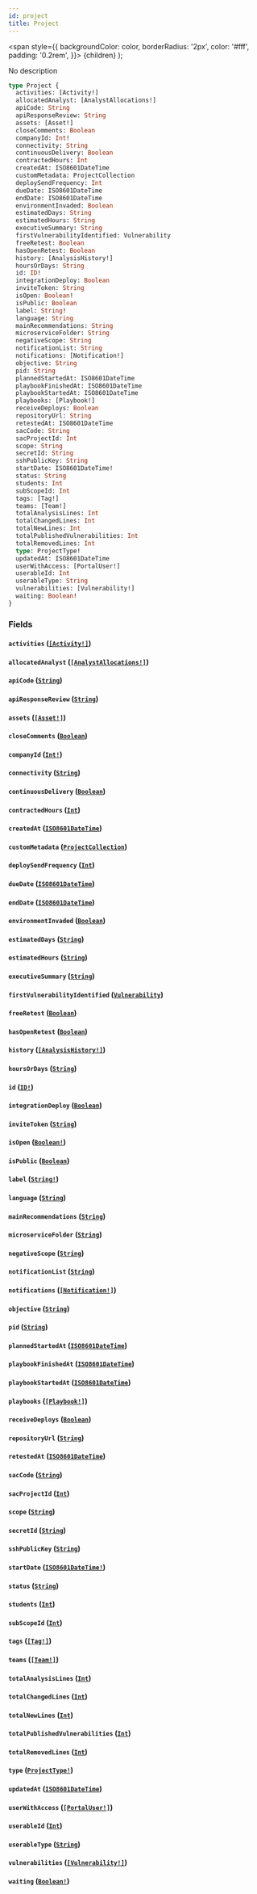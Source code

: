 ```yaml
---
id: project
title: Project
---
```


<span
style={{
      backgroundColor: color,
      borderRadius: '2px',
      color: '#fff',
      padding: '0.2rem',
    }}>
{children}
</span>
);

No description

```graphql
type Project {
  activities: [Activity!]
  allocatedAnalyst: [AnalystAllocations!]
  apiCode: String
  apiResponseReview: String
  assets: [Asset!]
  closeComments: Boolean
  companyId: Int!
  connectivity: String
  continuousDelivery: Boolean
  contractedHours: Int
  createdAt: ISO8601DateTime
  customMetadata: ProjectCollection
  deploySendFrequency: Int
  dueDate: ISO8601DateTime
  endDate: ISO8601DateTime
  environmentInvaded: Boolean
  estimatedDays: String
  estimatedHours: String
  executiveSummary: String
  firstVulnerabilityIdentified: Vulnerability
  freeRetest: Boolean
  hasOpenRetest: Boolean
  history: [AnalysisHistory!]
  hoursOrDays: String
  id: ID!
  integrationDeploy: Boolean
  inviteToken: String
  isOpen: Boolean!
  isPublic: Boolean
  label: String!
  language: String
  mainRecommendations: String
  microserviceFolder: String
  negativeScope: String
  notificationList: String
  notifications: [Notification!]
  objective: String
  pid: String
  plannedStartedAt: ISO8601DateTime
  playbookFinishedAt: ISO8601DateTime
  playbookStartedAt: ISO8601DateTime
  playbooks: [Playbook!]
  receiveDeploys: Boolean
  repositoryUrl: String
  retestedAt: ISO8601DateTime
  sacCode: String
  sacProjectId: Int
  scope: String
  secretId: String
  sshPublicKey: String
  startDate: ISO8601DateTime!
  status: String
  students: Int
  subScopeId: Int
  tags: [Tag!]
  teams: [Team!]
  totalAnalysisLines: Int
  totalChangedLines: Int
  totalNewLines: Int
  totalPublishedVulnerabilities: Int
  totalRemovedLines: Int
  type: ProjectType!
  updatedAt: ISO8601DateTime
  userWithAccess: [PortalUser!]
  userableId: Int
  userableType: String
  vulnerabilities: [Vulnerability!]
  waiting: Boolean!
}
```

### Fields

#### `activities` ([`[Activity!]`](/api/objects/activity))

#### `allocatedAnalyst` ([`[AnalystAllocations!]`](/api/objects/analyst-allocations))

#### `apiCode` ([`String`](/api/scalars/string))

#### `apiResponseReview` ([`String`](/api/scalars/string))

#### `assets` ([`[Asset!]`](/api/objects/asset))

#### `closeComments` ([`Boolean`](/api/scalars/boolean))

#### `companyId` ([`Int!`](/api/scalars/int))

#### `connectivity` ([`String`](/api/scalars/string))

#### `continuousDelivery` ([`Boolean`](/api/scalars/boolean))

#### `contractedHours` ([`Int`](/api/scalars/int))

#### `createdAt` ([`ISO8601DateTime`](/api/scalars/iso-8601-date-time))

#### `customMetadata` ([`ProjectCollection`](/api/objects/project-collection))

#### `deploySendFrequency` ([`Int`](/api/scalars/int))

#### `dueDate` ([`ISO8601DateTime`](/api/scalars/iso-8601-date-time))

#### `endDate` ([`ISO8601DateTime`](/api/scalars/iso-8601-date-time))

#### `environmentInvaded` ([`Boolean`](/api/scalars/boolean))

#### `estimatedDays` ([`String`](/api/scalars/string))

#### `estimatedHours` ([`String`](/api/scalars/string))

#### `executiveSummary` ([`String`](/api/scalars/string))

#### `firstVulnerabilityIdentified` ([`Vulnerability`](/api/objects/vulnerability))

#### `freeRetest` ([`Boolean`](/api/scalars/boolean))

#### `hasOpenRetest` ([`Boolean`](/api/scalars/boolean))

#### `history` ([`[AnalysisHistory!]`](/api/objects/project-history))

#### `hoursOrDays` ([`String`](/api/scalars/string))

#### `id` ([`ID!`](/api/scalars/id))

#### `integrationDeploy` ([`Boolean`](/api/scalars/boolean))

#### `inviteToken` ([`String`](/api/scalars/string))

#### `isOpen` ([`Boolean!`](/api/scalars/boolean))

#### `isPublic` ([`Boolean`](/api/scalars/boolean))

#### `label` ([`String!`](/api/scalars/string))

#### `language` ([`String`](/api/scalars/string))

#### `mainRecommendations` ([`String`](/api/scalars/string))

#### `microserviceFolder` ([`String`](/api/scalars/string))

#### `negativeScope` ([`String`](/api/scalars/string))

#### `notificationList` ([`String`](/api/scalars/string))

#### `notifications` ([`[Notification!]`](/api/objects/notification))

#### `objective` ([`String`](/api/scalars/string))

#### `pid` ([`String`](/api/scalars/string))

#### `plannedStartedAt` ([`ISO8601DateTime`](/api/scalars/iso-8601-date-time))

#### `playbookFinishedAt` ([`ISO8601DateTime`](/api/scalars/iso-8601-date-time))

#### `playbookStartedAt` ([`ISO8601DateTime`](/api/scalars/iso-8601-date-time))

#### `playbooks` ([`[Playbook!]`](/api/objects/playbook))

#### `receiveDeploys` ([`Boolean`](/api/scalars/boolean))

#### `repositoryUrl` ([`String`](/api/scalars/string))

#### `retestedAt` ([`ISO8601DateTime`](/api/scalars/iso-8601-date-time))

#### `sacCode` ([`String`](/api/scalars/string))

#### `sacProjectId` ([`Int`](/api/scalars/int))

#### `scope` ([`String`](/api/scalars/string))

#### `secretId` ([`String`](/api/scalars/string))

#### `sshPublicKey` ([`String`](/api/scalars/string))

#### `startDate` ([`ISO8601DateTime!`](/api/scalars/iso-8601-date-time))

#### `status` ([`String`](/api/scalars/string))

#### `students` ([`Int`](/api/scalars/int))

#### `subScopeId` ([`Int`](/api/scalars/int))

#### `tags` ([`[Tag!]`](/api/objects/tag))

#### `teams` ([`[Team!]`](/api/objects/team))

#### `totalAnalysisLines` ([`Int`](/api/scalars/int))

#### `totalChangedLines` ([`Int`](/api/scalars/int))

#### `totalNewLines` ([`Int`](/api/scalars/int))

#### `totalPublishedVulnerabilities` ([`Int`](/api/scalars/int))

#### `totalRemovedLines` ([`Int`](/api/scalars/int))

#### `type` ([`ProjectType!`](/api/objects/project-type))

#### `updatedAt` ([`ISO8601DateTime`](/api/scalars/iso-8601-date-time))

#### `userWithAccess` ([`[PortalUser!]`](/api/objects/portal-user))

#### `userableId` ([`Int`](/api/scalars/int))

#### `userableType` ([`String`](/api/scalars/string))

#### `vulnerabilities` ([`[Vulnerability!]`](/api/objects/vulnerability))

#### `waiting` ([`Boolean!`](/api/scalars/boolean))
